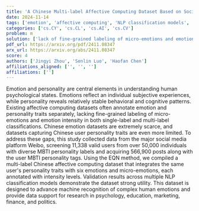 ```yaml
---
title: 'A Chinese Multi-label Affective Computing Dataset Based on Social Media Network Users'
date: 2024-11-14
tags: ['emotion', 'affective computing', 'NLP classification models', 'social media', 'Chinese datasets', 'personality', 'multi-label classification']
categories: ['cs.CY', 'cs.CL', 'cs.AI', 'cs.CV']
problem: m
solution: ['lack of fine-grained labeling of micro-emotions and emotion intensity']
pdf_url: https://arxiv.org/pdf/2411.08347
arx_url: https://arxiv.org/abs/2411.08347
score: 4
authors: ['Jingyi Zhou', 'Senlin Luo', 'Haofan Chen']
affiliations_aligned: ['', '', '']
affiliations: ['']
---
```



Emotion and personality are central elements in understanding human psychological states. Emotions reflect an individual subjective experiences, while personality reveals relatively stable behavioral and cognitive patterns. Existing affective computing datasets often annotate emotion and personality traits separately, lacking fine-grained labeling of micro-emotions and emotion intensity in both single-label and multi-label classifications. Chinese emotion datasets are extremely scarce, and datasets capturing Chinese user personality traits are even more limited. To address these gaps, this study collected data from the major social media platform Weibo, screening 11,338 valid users from over 50,000 individuals with diverse MBTI personality labels and acquiring 566,900 posts along with the user MBTI personality tags. Using the EQN method, we compiled a multi-label Chinese affective computing dataset that integrates the same user's personality traits with six emotions and micro-emotions, each annotated with intensity levels. Validation results across multiple NLP classification models demonstrate the dataset strong utility. This dataset is designed to advance machine recognition of complex human emotions and provide data support for research in psychology, education, marketing, finance, and politics.